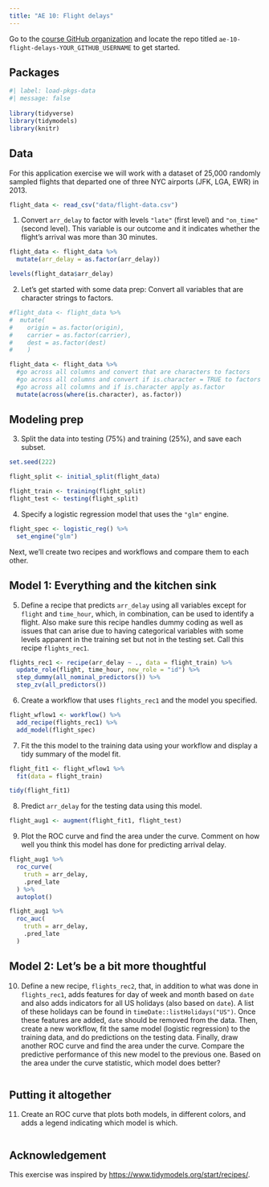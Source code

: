 ```yaml
---
title: "AE 10: Flight delays"
---
```


::: callout-important
Go to the [course GitHub organization](https://github.com/STA210-Summer22) and locate the repo titled `ae-10-flight-delays-YOUR_GITHUB_USERNAME` to get started.
:::

## Packages

```r
#| label: load-pkgs-data
#| message: false
 
library(tidyverse)
library(tidymodels)
library(knitr)
```

## Data

For this application exercise we will work with a dataset of 25,000 randomly sampled flights that departed one of three NYC airports (JFK, LGA, EWR) in 2013.

```r
flight_data <- read_csv("data/flight-data.csv")
```

1.  Convert `arr_delay` to factor with levels `"late"` (first level) and `"on_time"` (second level). This variable is our outcome and it indicates whether the flight's arrival was more than 30 minutes.

```r
flight_data <- flight_data %>%
  mutate(arr_delay = as.factor(arr_delay))

levels(flight_data$arr_delay)
```

2.  Let's get started with some data prep: Convert all variables that are character strings to factors.

```r
#flight_data <- flight_data %>%
#  mutate(
#    origin = as.factor(origin),
#    carrier = as.factor(carrier),
#    dest = as.factor(dest)
#    )

flight_data <- flight_data %>%
  #go across all columns and convert that are characters to factors
  #go across all columns and convert if is.character = TRUE to factors
  #go across all columns and if is.character apply as.factor
  mutate(across(where(is.character), as.factor))
```

## Modeling prep

3.  Split the data into testing (75%) and training (25%), and save each subset.

```r
set.seed(222)

flight_split <- initial_split(flight_data)

flight_train <- training(flight_split)
flight_test <- testing(flight_split)
```

4.  Specify a logistic regression model that uses the `"glm"` engine.

```r
flight_spec <- logistic_reg() %>%
  set_engine("glm")
```

Next, we'll create two recipes and workflows and compare them to each other.

## Model 1: Everything and the kitchen sink

5.  Define a recipe that predicts `arr_delay` using all variables except for `flight` and `time_hour`, which, in combination, can be used to identify a flight. Also make sure this recipe handles dummy coding as well as issues that can arise due to having categorical variables with some levels apparent in the training set but not in the testing set. Call this recipe `flights_rec1`.

```r
flights_rec1 <- recipe(arr_delay ~ ., data = flight_train) %>%
  update_role(flight, time_hour, new_role = "id") %>%
  step_dummy(all_nominal_predictors()) %>%
  step_zv(all_predictors())
```

6.  Create a workflow that uses `flights_rec1` and the model you specified.

```r
flight_wflow1 <- workflow() %>%
  add_recipe(flights_rec1) %>%
  add_model(flight_spec)
```

7.  Fit the this model to the training data using your workflow and display a tidy summary of the model fit.

```r
flight_fit1 <- flight_wflow1 %>%
  fit(data = flight_train)

tidy(flight_fit1)
```

8.  Predict `arr_delay` for the testing data using this model.

```r
flight_aug1 <- augment(flight_fit1, flight_test)
```

9.  Plot the ROC curve and find the area under the curve. Comment on how well you think this model has done for predicting arrival delay.

```r
flight_aug1 %>%
  roc_curve(
    truth = arr_delay,
    .pred_late
  ) %>%
  autoplot()

flight_aug1 %>%
  roc_auc(
    truth = arr_delay,
    .pred_late
  )
```

## Model 2: Let's be a bit more thoughtful

10. Define a new recipe, `flights_rec2`, that, in addition to what was done in `flights_rec1`, adds features for day of week and month based on `date` and also adds indicators for all US holidays (also based on `date`). A list of these holidays can be found in `timeDate::listHolidays("US")`. Once these features are added, `date` should be removed from the data. Then, create a new workflow, fit the same model (logistic regression) to the training data, and do predictions on the testing data. Finally, draw another ROC curve and find the area under the curve. Compare the predictive performance of this new model to the previous one. Based on the area under the curve statistic, which model does better?

```r

```

## Putting it altogether

11. Create an ROC curve that plots both models, in different colors, and adds a legend indicating which model is which.

```r

```

## Acknowledgement

This exercise was inspired by <https://www.tidymodels.org/start/recipes/>.
